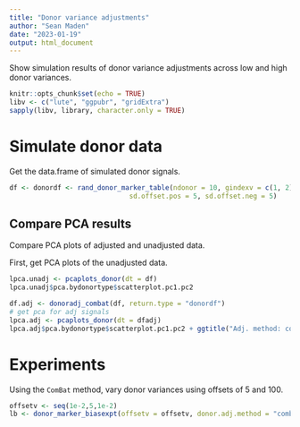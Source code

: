 ```yaml
---
title: "Donor variance adjustments"
author: "Sean Maden"
date: "2023-01-19"
output: html_document
---
```


Show simulation results of donor variance adjustments across low and high donor 
variances.

```r
knitr::opts_chunk$set(echo = TRUE)
libv <- c("lute", "ggpubr", "gridExtra")
sapply(libv, library, character.only = TRUE)
```

# Simulate donor data

Get the data.frame of simulated donor signals.

```r
df <- donordf <- rand_donor_marker_table(ndonor = 10, gindexv = c(1, 2), 
                              sd.offset.pos = 5, sd.offset.neg = 5)
```

## Compare PCA results

Compare PCA plots of adjusted and unadjusted data.

First, get PCA plots of the unadjusted data.

```r
lpca.unadj <- pcaplots_donor(dt = df)
lpca.unadj$pca.bydonortype$scatterplot.pc1.pc2
```

```r
df.adj <- donoradj_combat(df, return.type = "donordf")
# get pca for adj signals
lpca.adj <- pcaplots_donor(dt = dfadj)
lpca.adj$pca.bydonortype$scatterplot.pc1.pc2 + ggtitle("Adj. method: combat")
```

# Experiments

Using the `ComBat` method, vary donor variances using offsets of 5 and 100.

```r
offsetv <- seq(1e-2,5,1e-2)
lb <- donor_marker_biasexpt(offsetv = offsetv, donor.adj.method = "combat")
```


